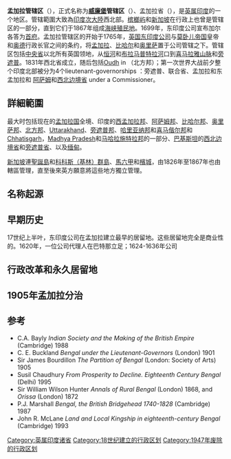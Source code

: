{{Request translation}}
{{Infobox Former Subdivision
|name =
|native_name = 孟加拉管辖区 (1757–1912)<br /> 孟加拉行省 (1912–47)
|conventional_long_name = Bengal Presidency (1757–1912)<br /> Bengal Province (1912–47)
|common_name = Bengal Presidency
|subdivision = [[Presidencies_and_provinces_of_British_India|轄區及省]]
|nation= [[英屬印度|英屬印度]]
|era = 新帝國主義
|year_start = 1765
|event_start= [[Treaty_of_Allahabad|Treaty of Allahabad]]<br>（<small>[[布克薩爾戰役|布克薩爾戰役]]</small>）
|year_end = 1947
|event_end= [[印巴分治|印巴分治]] 
|capital = [[加爾各答|加爾各答]]
|event1 =Partition of Bengal (1905)
|date_event1 = 1905–11
|event2 =Montagu–Chelmsford Reforms
|date_event2 = 1916–21
|event3 = 孟加拉省成立<br>(separation of Bihar and Orissa)
|date_event3 = 1912
|date_event4 = 1947
|p1 = Bengal Subah
|flag_p1 =Alam of the Mughal Empire.svg
|p2 = Straits Settlements
|flag_p2 =Flag of the British Straits Settlements (1925–1946).svg
|s1 = West Bengal
|flag_s1 = Flag of India.svg
|s2 = East Bengal
|flag_s2 = Flag of Pakistan.svg
|s3 = Bihar and Orissa Province
|flag_s3 = British Raj Red Ensign.svg
|image_flag =Flag of British Bengal.svg
|flag_type=[[Star_of_India_(flag)|Flag]]
|image_coat = Badge of British Bengal.svg
|image_map= Bengal Presidency 1858.png
|image_map_caption = 全盛時期的管轄範圍（淺色者為土邦）
|stat_area1 =
|stat_year1 =
|stat_pop1 =
|today      = [[孟加拉|孟加拉]]<br />[[印度|印度]]<br />[[巴基斯坦|巴基斯坦]]<br />[[緬甸|緬甸]]<br />[[新加坡|新加坡]]<br />[[馬來西亞|馬來西亞]]<br />[[澳洲|澳洲]]
}}
'''孟加拉管辖区'''（{{Lang-en|Bengal Presidency}}），正式名称为'''[[威廉堡_(印度)|威廉堡]]管辖区'''（{{Lang-en|Presidency of Fort William}}）、孟加拉省（{{Lang-en|Bengal Province}}），是[[英属印度|英属印度]]的一个地区。管辖範圍大致為[[印度次大陸|印度次大陸]]西北部。[[槟榔屿|槟榔屿]]和[[新加坡|新加坡]]在行政上也曾是管辖区的一部分，直到它们于1867年组成[[海峡殖民地|海峡殖民地]]。1699年，东印度公司宣布加尔各答为[[英属印度诸省|首府]]。孟加拉管辖区的开始于1765年，[[英国东印度公司|英国东印度公司]]与[[莫卧儿帝国|莫卧儿帝国]]皇帝和[[奥德|奥德]]行政长官之间的条约，将[[孟加拉|孟加拉]]、[[比哈尔|比哈尔]]和[[奥里萨|奥里萨]]置于公司管辖之下。管辖区包括[[中央省|中央省]]以北所有英国领地，从[[恒河|恒河]]和[[布拉马普特拉河|布拉马普特拉河]]口到[[喜马拉雅山脉|喜马拉雅山脉]]和[[旁遮普|旁遮普]]。1831年西北省成立，随后包括[[Oudh|Oudh]] in {{link-en|聯合省 (印度)|United Provinces (1937–50)|联合省}}（北方邦）；第一次世界大战前夕整个印度北部被分为4个lieutenant-governorships ：旁遮普、联合省、孟加拉和东孟加拉和 [[阿萨姆|阿萨姆]]和[[西北边境省|西北边境省]] under a Commissioner。

==詳細範圍==
最大时包括现在的[[孟加拉国|孟加拉国]]全境、印度的[[西孟加拉邦|西孟加拉邦]]、[[阿萨姆邦|阿萨姆邦]]、[[比哈尔邦|比哈尔邦]]、[[奥里萨邦|奥里萨邦]]、[[北方邦|北方邦]]、[[Uttarakhand|Uttarakhand]]、[[旁遮普邦|旁遮普邦]]、[[哈里亚纳邦|哈里亚纳邦]]和[[喜马偕尔邦|喜马偕尔邦]]和[[Chhatisgarh|Chhatisgarh]]，[[Madhya_Pradesh|Madhya Pradesh]]和[[马哈拉施特拉邦|马哈拉施特拉邦]]的一部分、[[巴基斯坦|巴基斯坦]]的[[西北边境省|西北边境省]]和[[旁遮普省|旁遮普省]]、以及[[缅甸|缅甸]]。

[[新加坡|新加坡]]連[[聖誕島|聖誕島]]和[[科科斯（基林）群島|科科斯（基林）群島]]、[[馬六甲|馬六甲]]和[[檳城|檳城]]，由1826年至1867年也由轄區管理，直至後來英方願意將這些地方獨立管理。

==名称起源==

<!-- The name "Bengal" is derived from Sanskrit "Vanga," and, strictly speaking, applies to the country stretching southwards from [[Bhagalpur|Bhagalpur]] to the sea. The ancient Bangla formed one of the five outlying kingdoms of Aryan India, and was practically conterminous with the delta of Bengal. It derived its name, according to the etymology of the Pundits, from a prince of the [[Mahabharata|Mahabharata]], to whose portion it fell on the partition of the country among the Lunar race of Delhi. But a city called Bangala, near [[Chittagong|Chittagong]], which, although now washed away, is supposed to have existed in the Muslim period, appears to have given the name to the European world. The word ''Bangala'' was first used by the Muslim rulers; and under their rule, like the Bangla pre-Muslim times, it applied specifically to the Gangetic delta, although the later conquests to the east of the [[Brahmaputra|Brahmaputra]] were eventually included within it. In their distribution of the country for fiscal purposes, it formed the central province of a governorship, with Bihar on the north-west, and Orissa on the south-west, jointly ruled by one deputy of the Delhi emperor. Under the English the name has at different periods borne very different significations. Francis Fernandez applies it to the country from the extreme east of Chittagong to Point Palmyras in Orissa, with a coast line which Purchas estimates at 600 m., running inland for the same distance and watered by the [[Ganges|Ganges]]. This territory would include the Muslim province of Bengal, with parts of Bihar and Orissa. The loose idea thus derived from old voyagers became stereotyped in the archives of the East India Company. All its north-eastern factories, from [[Balasore|Balasore]], on the Orissa coast, to Patna, in the heart of Bihar, belonged to the Bengal Establishment, and as British conquests crept higher up the rivers, the term came to be applied to the whole of Northern India. --> 

==早期历史==

17世纪上半叶，东印度公司在孟加拉建立最早的居留地。这些居留地完全是商业性的。1620年，一位公司代理人在巴特那立足；1624-1636年公司<!--  established itself, by the favour of the emperor, on the ruins of the ancient Portuguese settlement of Pippli, in the north of Orissa; in 1640-1642 an English surgeon, Gabriel Boughton, obtained establishments at [[Balasore|Balasore]], also in Orissa, and at Hughli, some miles above Calcutta, where the [[Portugal|Portuguese]] already had a settlement. The difficulties which the Company’s early agents encountered more than once almost induced them to abandon the trade, and in 1677-1678 they threatened to withdraw from Bengal altogether. In 1685, the Bengal factors, seeking greater security for their trade purchased from the grandson of [[Aurangzeb|Aurangzeb]], in 1696, the villages which have since grown up into Calcutta, the metropolis of India, namely Kalikata, Sutanuti and Govindpur. They were given exemption from trade duties and exactions in part of Bengal in 1717 by the Emperor [[Farrukhsiyar|Farrukhsiyar]]. During the next forty years the British had a long and hazardous struggle alike with the Mughal governors of the province and the [[Maratha|Maratha]] armies which invaded it. In 1756 this struggle culminated in the fall of Calcutta to Nawab [[Siraj_Ud_Daulah|Siraj Ud Daulah]] followed by [[Robert_Clive|Clive]]’s [[battle_of_Plassey|battle of Plassey]] and recapture of the city. The [[Battle_of_Buxar|Battle of Buxar]] established British military supremacy in Bengal, and procured the treaties of 1765, by which the provinces of Bengal, Bihar and Orissa passed under British administration. The other important institution which emerged in this period was [[Bengal_Army|Bengal Army]], by far the largest of the three Presidency armies, which until the [[Indian_Mutiny|Indian Mutiny]] in 1857 recruited mainly Rajputs and Bhumihar Brahmins from [[Purbiya|Purbiya]]. -->

==行政改革和永久居留地==

<!-- To Warren Hastings (1772-1785) belongs the credit of consolidating British power in Bengal, and converting a military occupation into a relatively stable civil government. To another member of the civil service, John Shore, afterwards Lord Teignmouth, was due the formation of a regular system of legislation. Acting through [[Lord_Cornwallis|Lord Cornwallis]], then Governor-General, he ascertained and defined the rights of the landholders in the soil. These landholders under the previous system had started, for the most part, as collectors of the revenues, and gradually acquired certain prescriptive rights as quasi-proprietors of the estates entrusted to them by the government. In 1793 Lord Cornwallis declared their rights perpetual, and made over the land of Bengal to the previous quasi-proprietors or ''zamindars'', on condition of the payment of a fixed land tax. This piece of legislation is known as the [[Permanent_Settlement|Permanent Settlement]] of the Land Revenue. It was designed to "introduce" ideas of property rights to India, and stimulate a market in land. The former aim misunderstood the nature of landholding in India, and the latter was an abject failure. The Cornwallis code, while defining the rights of the proprietors, failed to give adequate recognition to the rights of the under-tenants and the cultivators. This remained a serious problem for the duration of British Rule, as throughout the Bengal Presidency ''ryots'' (peasants) found themselves oppressed by rack-renting landlords, who knew that every rupee they could squeeze from their tenants over and above the fixed revenue demand from the Government represented pure profit. Furthermore the Permanent Settlement took no account of inflation, meaning that the value of the revenue to Government declined year by year, whilst the heavy burden on the peasantry grew no less. This was compounded in the early 19th century by compulsory schemes for the cultivation of [[Opium|Opium]] and Indigo, the former by the state, and the latter by British planters (most especially in the district of [[Tirhut|Tirhut]] in Bihar). Peasants were forced to grow a certain acreage of these crops, which were then purchased at below market rates for export. This added greatly to rural poverty. --> 

<!-- So unsuccessful was the Permanent Settlement that it was not introduced in the North-Western Provinces (taken from the Marathas during the campaigns of [[Lord_Lake|Lord Lake]] and [[Arthur_Wellesley|Arthur Wellesley]]) after 1831, in Punjab after its conquest in 1849, or in [[Oudh|Oudh]] which was annexed in 1856. These regions were nominally part of the Bengal Presidency, but remained administratively distinct. Officially Punjab, Agra and Allahabad had Lieutenant-Governors subject to the authority of the Governor of Bengal in Calcutta, but in practice they were more or less independent. The only all-Presidency institutions which remained were the Bengal Army and the Civil Service. The Bengal Army was finally amalgamated into the new [[Indian_Army|Indian Army]] in 1904-5, after a lengthy struggle over its reform between [[Herbert_Kitchener,_1st_Earl_Kitchener|Lord Kitchener]], the Commander-in-Chief, and [[Lord_Curzon|Lord Curzon]], the Viceroy. -->

==1905年孟加拉分治==
{{main|孟加拉分治 (1905年)}}
<!-- The partition of the large province of Bengal, which was decided upon by Lord Curzon, was carried into execution in October 1905. The [[Chittagong_Division|Chittagong]], [[Dacca_Division|Dacca]] and [[Rajshahi_Division|Rajshahi]] divisions, the [[Malda_District|Malda District]] and the state of Hill [[Tipperah|Tipperah]] were transferred from Bengal to a new province, Eastern Bengal and [[Assam|Assam]]; the five Hindi-speaking states of [[Chota_Nagpur|Chota Nagpur]], namely Chang Bhakar, Korea, Sirguja, Udaipur and Jashpur, were transferred from Bengal to the Central Provinces; and Sambalpur and the five Oriya states of Bamra, Rairakhol, Sonepur, Patna and Kalahandi were transferred from the Central Provinces to Bengal. The province of West Bengal then consisted of the thirty-three districts of [[Burdwan_District|Burdwan]], [[Birbhum_District|Birbhum]], [[Bankura|Bankura]], [[Midnapur|Midnapur]], [[Hooghly_District|Hughli]], [[Howrah|Howrah]], Twenty-four Parganas, [[Calcutta|Calcutta]], [[Nadia_District|Nadia]], [[Murshidabad|Murshidabad]], [[Jessore|Jessore]], [[Khulna|Khulna]], [[Patna|Patna]], [[Gaya|Gaya]], Shahabad, Saran, [[Champaran_District|Champaran]], [[Muzaffarpur_District|Muzaffarpur]], Darbhanga, [[Monghyr|Monghyr]], [[Bhagalpur|Bhagalpur]], [[Purnea|Purnea]], [[Santhal|Santhal]] Parganas, [[Cuttack|Cuttack]], [[Balasore|Balasore]], Angul and Khondmals, Pun, Hazaribagh, [[Ranchi|Ranchi]], Palamau, Manbhum, Singhbum and Sambalpur, and the [[princely_states|princely states]] of [[Sikkim|Sikkim]] and the tributary states of Orissa and [[Chota_Nagpur|Chota Nagpur]]. 

This decision proved highly controversial, as it resulted in a largely Hindu West Bengal and a largely Muslim East. Serious popular agitation followed this step, partly on the grounds that this was part of a cynical policy of divide and rule, and partly that the Bengali population, the centre of whose interests and prosperity was Calcutta, would now be divided under two governments, instead of being concentrated and numerically dominant under the one, while the bulk would be in the new division. In 1906-1909 the unrest developed to a considerable extent, requiring special attention from the Indian and Home governments, and this led to the decision being reversed in 1912. It is often forgotten that the same year saw the separation from Bengal of Bihar and Orissa, which, for the first time were made independent provinces, the former with its capital at [[Patna|Patna]], the latter administered from [[Cuttack|Cuttack]]. This change proved a popular and lasting one. 

With this final partition, the Bengal Presidency ceased to exist in all but name, and even this disappeared after the [[Montagu-Chelmsford_reforms|Montagu-Chelmsford reforms]] of 1919 reconstituted Indian Provincial Government. -->

==参考==
{{1911}}
* C.A. Bayly ''Indian Society and the Making of the British Empire'' (Cambridge) 1988
* C. E. Buckland ''Bengal under the Lieutenant-Governors'' (London) 1901 
* Sir James Bourdillon ''The Partition of Bengal'' (London: Society of Arts) 1905
* Susil Chaudhury ''From Prosperity to Decline. Eighteenth Century Bengal'' (Delhi) 1995
* Sir William Wilson Hunter ''Annals of Rural Bengal'' (London) 1868, and ''Orissa'' (London) 1872 
* P.J. Marshall ''Bengal, the British Bridgehead 1740-1828'' (Cambridge) 1987
* John R. McLane ''Land and Local Kingship in eighteenth-century Bengal'' (Cambridge) 1993

[[Category:英属印度诸省|Category:英属印度诸省]]
[[Category:18世纪建立的行政区划|Category:18世纪建立的行政区划]]
[[Category:1947年废除的行政区划|Category:1947年废除的行政区划]]